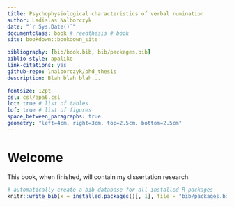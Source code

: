 ```yaml
--- 
title: Psychophysiological characteristics of verbal rumination
author: Ladislas Nalborczyk
date: "`r Sys.Date()`"
documentclass: book # reedthesis # book
site: bookdown::bookdown_site

bibliography: [bib/book.bib, bib/packages.bib]
biblio-style: apalike
link-citations: yes
github-repo: lnalborczyk/phd_thesis
description: Blah blah blah...

fontsize: 12pt
csl: csl/apa6.csl
lot: true # list of tables
lof: true # list of figures
space_between_paragraphs: true
geometry: "left=4cm, right=3cm, top=2.5cm, bottom=2.5cm"
---
```


# Welcome {-}

This book, when finished, will contain my dissertation research.

```r
# automatically create a bib database for all installed R packages
knitr::write_bib(x = installed.packages()[, 1], file = "bib/packages.bib")
```
